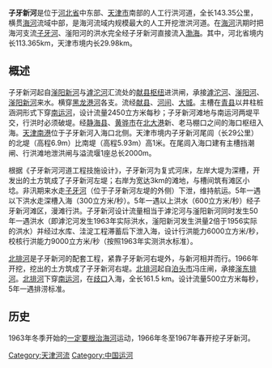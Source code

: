 '''子牙新河'''是位于[[河北省|河北省]]中东部、[[天津市|天津市]]南部的人工行洪河道，全长143.35公里，横贯[[海河|海河]]流域中部，是海河流域内规模最大的人工开挖泄洪河道。在[[海河|海河]]汛期时把海河支流[[子牙河|子牙河]]、滏阳河的洪水完全经子牙新河直接流入[[渤海|渤海]]。其中，河北省境内长113.365km，天津市境内长29.98km。
 
==概述==
子牙新河起自[[滏阳新河|滏阳新河]]与[[滹沱河|滹沱河]]汇流处的[[献县枢纽|献县枢纽]]进洪闸，承接[[滹沱河|滹沱河]]、[[滏阳河|滏阳河]]、[[滏阳新河|滏阳新河]]来水。横穿[[黑龙港河|黑龙港河]]各支。流经[[献县|献县]]、[[河间|河间]]、[[大城縣|大城]]。主槽在[[青县|青县]]以井柱桩涵洞形式下穿[[南运河|南运河]]，设计流量2450立方米每秒；子牙新河滩地与南运河两堤平交，行洪时必须破堤。经[[静海县|静海县]]、[[黄骅市|黄骅市]]在[[北大港|北大港]]新、老马棚口之间的海口枢纽入海。[[天津南港|天津南港]]位于子牙新河入海口北侧。天津市境内子牙新河尾闾（长29公里）的北堤（高程6.9m）比南堤（高程5.93m）高1米。在尾闾入海口建有主槽挡潮闸、行洪滩地泄洪闸与溢流堰1座总长2000m。

根据《子牙新河河道工程技施设计》，子牙新河为复式河床，左岸大堤为深槽，开发出的土方筑成了子牙新河左堤；右岸为宽达3km的滩地，与槽间筑有滩区小埝。非汛期来水走[[子牙河|子牙河]]（位于子牙新河左堤的外侧）下泄，维持航运。5年一遇以下洪水走深槽入海（300立方米/秒）。5年一遇以上洪水（600立方米/秒）经子牙新河滩区，漫滩行洪。子牙新河设计流量相当于滹沱河与滏阳新河同时发生50年一遇洪水（即滹沱河发生1963年实际洪水，滏阳新河发生洪量2倍于1956实际的洪水）并经过水库、洼淀工程滞蓄后下泄入海，设计行洪能力6000立方米/秒，校核行洪能力9000立方米/秒（按照1963年实测洪水标准）。

[[北排河|北排河]]是子牙新河的配套工程，紧靠子牙新河右堤外，与新河相并而行。1966年开挖，挖出的土方筑成了子牙新河右堤。[[北排河|北排河]]起自[[泊头市|泊头市]]冯庄闸，承接[[滏东排河|滏东排河]]。[[北排河|北排河]]下穿[[南运河|南运河]]，在[[歧口|歧口]]入海，全长161.5 km。设计流量500立方米每秒，5年一遇排涝标准。
==历史==
1963年冬季开始的[[一定要根治海河|一定要根治海河]]运动，1966年冬至1967年春开挖子牙新河。
{{海河}}
[[Category:天津河流|Category:天津河流]]
[[Category:中国运河|Category:中国运河]]